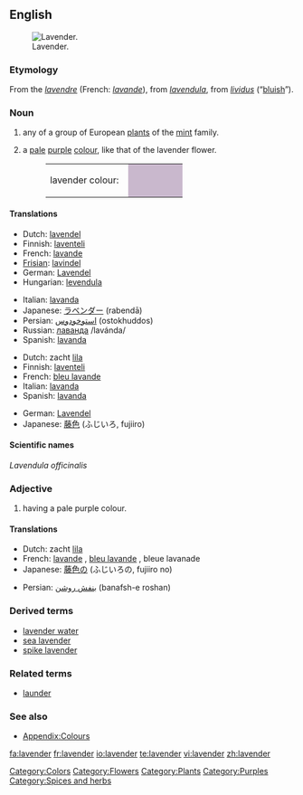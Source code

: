 ==English==
[[Image:Topped lavender.jpg|thumb|right|Lavender.]]

===Etymology===
From the {{AF.}} ''[[lavendre]]'' (French: ''[[lavande]]''), from {{ML.}} ''[[lavendula]]'', from ''[[lividus]]'' (“[[bluish]]”).

===Noun===
{{wikipedia}}
{{en-noun|s|-}}

# any of a group of European [[plant]]s of the [[mint]] family.
# {{colour}} a [[pale]] [[purple]] [[color|colour]], like that of the lavender flower.
#: <table><tr><td>lavender colour: &nbsp;</td><td bgcolor="#C9B8CD" width="80">&nbsp; </td></tr></table>

====Translations====
{{trans-top|plant}}
* Dutch: [[lavendel]]
* Finnish: [[laventeli]]
* French: [[lavande]] {{f}}
* [[Frisian]]: [[lavindel]]
* German: [[Lavendel]] {{m}}
* Hungarian: [[levendula]]
{{trans-mid}}
* Italian: [[lavanda]] {{f}}
* Japanese: [[ラベンダー]] (rabendā)
* Persian: [[استوخودوس]] (ostokhuddos)
* Russian: [[лаванда]] /lavánda/ {{f}}
* Spanish: [[lavanda]]
{{trans-bottom}}

{{trans-top|colour}}
* Dutch: zacht [[lila]]
* Finnish: [[laventeli]]
* French: [[bleu lavande]] {{m}}
* Italian: [[lavanda]] {{f}}
* Spanish: [[lavanda]]
{{trans-mid}}
* German: [[Lavendel]] {{m}}
* Japanese: [[藤色]] (ふじいろ, fujiiro)
{{trans-bottom}}

====Scientific names====
''Lavendula officinalis''

===Adjective===
{{en-adj}}

# {{colour}} having a pale purple colour.

====Translations====
{{trans-top|colour}}
* Dutch: zacht [[lila]]
* French: [[lavande]] {{m|f}}, [[bleu lavande]] {{m}}, bleue lavanade {{f}}
* Japanese: [[藤色]]の (ふじいろの, fujiiro no)
{{trans-mid}}
* Persian: [[بنفش روشن]] (banafsh-e roshan)
{{trans-bottom}}

===Derived terms===
* [[lavender water]]
* [[sea lavender]]
* [[spike lavender]]

===Related terms===
* [[launder]]

===See also===
* [[Appendix:Colours]]

[[Category:Colors]]
[[Category:Flowers]]
[[Category:Plants]]
[[Category:Purples]]
[[Category:Spices and herbs]]

[[fa:lavender]]
[[fr:lavender]]
[[io:lavender]]
[[te:lavender]]
[[vi:lavender]]
[[zh:lavender]]